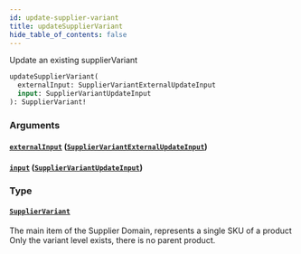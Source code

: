 ```yaml
---
id: update-supplier-variant
title: updateSupplierVariant
hide_table_of_contents: false
---
```



Update an existing supplierVariant

```graphql
updateSupplierVariant(
  externalInput: SupplierVariantExternalUpdateInput
  input: SupplierVariantUpdateInput
): SupplierVariant!
```


### Arguments

#### [`externalInput`](#) ([`SupplierVariantExternalUpdateInput`](/supply/api/graphql-admin/reference/inputs/supplier-variant-external-update-input))




#### [`input`](#) ([`SupplierVariantUpdateInput`](/supply/api/graphql-admin/reference/inputs/supplier-variant-update-input))




### Type

#### [`SupplierVariant`](/supply/api/graphql-admin/reference/objects/supplier-variant)

The main item of the Supplier Domain, represents a single SKU of a product
Only the variant level exists, there is no parent product.




